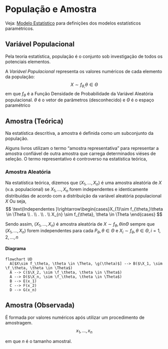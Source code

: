 # População e Amostra

Veja: [Modelo Estatístico](modelo-estatistico.qmd) para definições dos modelos estatísticos paramétricos.

## Variável Populacional {#sec-vp}

Pela teoria estatística, população é o conjunto sob investigação de todos os potenciais elementos.

A *Variável Populacional* representa os valores numéricos de cada elemento da população:
$$
X\sim f_{\theta,}\theta \in \Theta
$$
em que $f_\theta$ é a Função Densidade de Probabilidade da Variável Aleatória populacional. $\theta$ é o vetor de
parâmetros (desconhecido) e $\Theta$ é o espaço paramétrico

## Amostra (Teórica)

Na estatística descritiva, a amostra é definida como um subconjunto da população.

Alguns livros utilizam o termo "amostra representativa" para representar a amostra
confiável de outra amostra que carrega determinados viéses de seleção. O termo
representativo é controverso na estatística teórica,

### Amostra Aleatória {#sec-aa}

Na estatística teórica, dizemos que $(X_{1},\dots,X_{n})$ é uma amostra aleatória
de $X$ (v.a. populacional) se $X_{1},\dots,X_{n}$ forem 
independentes e identicamente distribuídas de acordo com a distribuição da variável aleatória populacional $X$
Ou seja, 
$$
\text{Independentes }\rightarrow\begin{cases}X_{1}\sim f_{\theta,}\theta \in \Theta \\
. \\
. \\
. \\
X_{n} \sim f_{\theta}, \theta \in \Theta
\end{cases}
$$

Sendo assim, $(X_1, \dots, X_n)$ é amostra aleatória de $X\sim f_\theta, \theta in \Theta$
sempre que $(X_1, \dots, X_n)$ forem independentes para cada $P_\theta, \theta \in \Theta$ e
$X_i \sim f_\theta, \theta \in \Theta, i = 1, 2, \dots, n$

#### Diagrama

```mermaid
flowchart UD
  A[$X\sim f_\theta, \theta \in \Theta, \g(\theta)$] --> B($\X_1, \sim \f_\theta, \theta \in \Theta$)
  A --> C($\X_2, \sim \f_\theta, \theta \in \Theta$)
  A --> D($\X_n, \sim \f_\theta, \theta \in \Theta$)
  B --> E(x_1)
  C --> F(x_2)
  D --> G(x_n)
```

## Amostra (Observada) {#sec-ao}

É formada por valores numéricos após utilizar um procedimento de amostragem.
$$
x_{1},\dots,x_{n}
$$

em que $n$ é o tamanho amostral.

